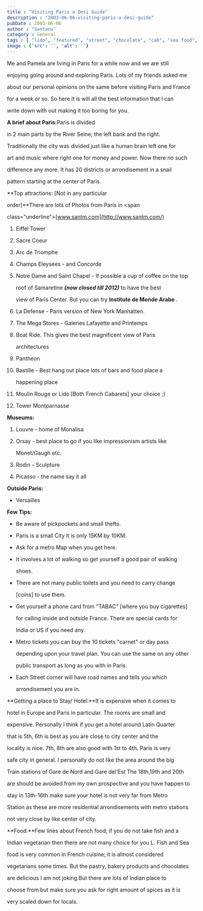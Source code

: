 ```yaml
---
title : "Visiting Paris a Desi Guide"
description : "2003-06-06-visiting-paris-a-desi-guide"
pubDate : 2003-06-06
author : "Santanu"
category : General
tags : [ "lido", "featured", "street", "chocolate", "cab", "sea food", "food", "paris", "road", "arc de triomphe", "stay/ hotel", "transport", "travel plan", "car", "france", "rain",]
image : {'src': '', 'alt': ''}
---
```

Me and Pamela are living in Paris for a while now and we are still

enjoying going around and exploring Paris. Lots of my friends asked me

about our personal opinions on the same before visiting Paris and France

for a week or so. So here it is will all the best information that I can

write down with out making it too boring for you.






  



  



<span class="underline">**A brief about Paris:**</span>Paris is divided

in 2 main parts by the River Seine; the left bank and the right.

Traditionally the city was divided just like a human brain left one for

art and music where right one for money and power. Now there no such

difference any more. It has 20 districts or arrondisement in a snail

pattern starting at the center of Paris.



<span class="underline">**Top attractions: \[Not in any particular

order\]**</span>There are lots of Photos from Paris in <span

class="underline">[www.santm.com](http://www.santm.com/)</span>



1.  Eiffel Tower

2.  Sacre Coeur

3.  Arc de Triomphe

4.  Champs Eleysees - and Concorde

5.  Notre Dame and Saint Chapel - If possible a cup of coffee on the top

    roof of Samaretine ***(now closed till 2012)*** to have the best

    view of Paris Center. But you can try **Institute de Monde Arabe** .

6.  La Defense - Paris version of New York Manhatten.

7.  The Mega Stores - Galeries Lafayette and Printemps

8.  Boat Ride. This gives the best magnificent view of Paris

    architectures

9.  Pantheon

10. Bastille - Best hang out place lots of bars and food place a

    happening place

11. Moulin Rouge or Lido \[Both French Cabarets\] your choice ;)

12. Tower Montparnasse



**Museums:**



1.  Louvre - home of Monalisa

2.  Orsay - best place to go if you like impressionism artists like

    Monet/Gaugh etc.

3.  Rodin - Sculpture

4.  Picasso - the name say it all



**Outside Paris:**



-   Versailles



**Few Tips:**



-   Be aware of pickpockets and small thefts.

-   Paris is a small City it is only 15KM by 10KM.

-   Ask for a metro Map when you get here.

-   It involves a lot of walking so get yourself a good pair of walking

    shoes.

-   There are not many public toilets and you need to carry change

    \[coins\] to use them.

-   Get yourself a phone card from "TABAC" \[where you buy cigarettes\]

    for calling inside and outside France. There are special cards for

    India or US if you need any.

-   Metro tickets you can buy the 10 tickets "carnet" or day pass

    depending upon your travel plan. You can use the same on any other

    public transport as long as you with in Paris.

-   Each Street corner will have road names and tells you which

    arrondisement you are in.



  



**Getting a place to Stay/ Hotel:**It is expensive when it comes to

hotel in Europe and Paris in particular. The rooms are small and

expensive. Personally I think if you get a hotel around Latin Quarter

that is 5th, 6th is best as you are close to city center and the

locality is nice. 7th, 8th are also good with 1st to 4th. Paris is very

safe city in general. I personally do not like the area around the big

Train stations of Gare de Nord and Gare del'Est The 18th,19th and 20th

are should be avoided from my own prospective and you have happen to

stay in 13th-16th make sure your hotel is not very far from Metro

Station as these are more residential arrondisements with metro stations

not very close by like center of city.



**Food:**Few lines about French food; if you do not take fish and a

Indian vegetarian then there are not many choice for you L. Fish and Sea

food is very common in French cuisine; it is almost considered

vegetarians some times. But the pastry, bakery products and chocolates

are delicious I am not joking.But there are lots of Indian place to

choose from but make sure you ask for right amount of spices as it is

very scaled down for locals.
